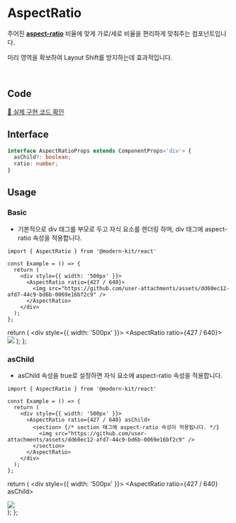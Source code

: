 
# AspectRatio

주어진 **[aspect-ratio](https://developer.mozilla.org/en-US/docs/Web/CSS/aspect-ratio)** 비율에 맞게 가로/세로 비율을 편리하게 맞춰주는 컴포넌트입니다.

미리 영역을 확보하여 Layout Shift를 방지하는데 효과적입니다.

<br />

## Code
[🔗 실제 구현 코드 확인](https://github.com/modern-agile-team/modern-kit/blob/main/packages/react/src/components/AspectRatio/index.tsx)

## Interface
```ts title="typescript"
interface AspectRatioProps extends ComponentProps<'div'> {
  asChild?: boolean;
  ratio: number;
}
```

## Usage
### Basic
- 기본적으로 div 태그를 부모로 두고 자식 요소를 렌더링 하며, div 태그에 aspect-ratio 속성을 적용합니다.
```tsx title="typescript"
import { AspectRatio } from '@modern-kit/react'

const Example = () => {
  return (
    <div style={{ width: '500px' }}>
      <AspectRatio ratio={427 / 640}>
        <img src="https://github.com/user-attachments/assets/dd60ec12-afd7-44c9-bd6b-0069e16bf2c9" />
      </AspectRatio>
    </div>
  );
};
```

  return (
    <div style={{ width: '500px' }}>
      <AspectRatio ratio={427 / 640}>
        <img src="https://github.com/user-attachments/assets/dd60ec12-afd7-44c9-bd6b-0069e16bf2c9" />
      </AspectRatio>
    </div>
  );
};

<Example1 />

### asChild
- asChild 속성을 true로 설정하면 자식 요소에 aspect-ratio 속성을 적용합니다.
```tsx title="typescript"
import { AspectRatio } from '@modern-kit/react'

const Example = () => {
  return (
    <div style={{ width: '500px' }}>
      <AspectRatio ratio={427 / 640} asChild>
        <section> {/* section 태그에 aspect-ratio 속성이 적용됩니다. */}
          <img src="https://github.com/user-attachments/assets/dd60ec12-afd7-44c9-bd6b-0069e16bf2c9" />
        </section>
      </AspectRatio>
    </div>
  );
};
```

  return (
    <div style={{ width: '500px' }}>
      <AspectRatio ratio={427 / 640} asChild>
        <section>
          <img src="https://github.com/user-attachments/assets/dd60ec12-afd7-44c9-bd6b-0069e16bf2c9" />
        </section>
      </AspectRatio>
    </div>
  );
};

<Example2 />